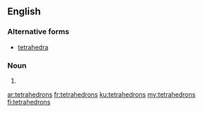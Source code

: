 ==English==

===Alternative forms===
* [[tetrahedra]]

===Noun===
{{head|en|noun plural form}}

# {{plural of|tetrahedron|lang=en}}

[[ar:tetrahedrons]]
[[fr:tetrahedrons]]
[[ku:tetrahedrons]]
[[my:tetrahedrons]]
[[fi:tetrahedrons]]